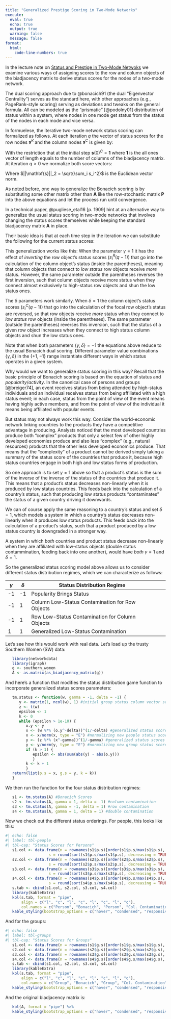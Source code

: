 ```yaml
---
title: "Generalized Prestige Scoring in Two-Mode Networks"
execute: 
  eval: true
  echo: true
  output: true
  warning: false
  message: false
format: 
  html:
    code-line-numbers: true
---
```


In the lecture note on [Status and Prestige in Two-Mode Netwoks](prestige-two-mode.qmd) we examine various ways of assigning scores to the row and column objects of the biadjacency matrix to derive status scores for the nodes of a two-mode network. 

The dual scoring approach due to @bonacich91 (the dual "Eigenvector Centrality") serves as the standard here, with other approaches (e.g., PageRank-style scoring) serving as deviations and tweaks on the general formula. All can be modeled as the "prismatic" [@podolny01] distribution of status within a system, where nodes in one mode get status from the status of the nodes in each mode and vice versa. 

In formuelese, the iterative two-mode network status scoring can formalized as follows. At each iteration $q$ the vector of status scores for the row nodes $\mathbf{s}^R$ and the column nodes $\mathbf{s}^C$ is given by: 

\begin{equation}
    s^R_i(q) = \sum_j\mathbf{A}_{ij}s^C_j(q-1)
\end{equation}


\begin{equation}
    s^C_j(q) = \sum_i\mathbf{A}_{ij}s^R_i(q-1)
\end{equation}

With the restriction that at the initial step $\mathbf{s}(0)^C = \mathbf{1}$ where $\mathbf{1}$ is the all ones vector of length equals to the number of columns of the biadjacency matrix. At iteration $q > 0$ we normalize both score vectors:

\begin{equation}
    \mathbf{s}^R(q) = \frac{\mathbf{s}^R(q)}{||\mathbf{s}^R(q)||_2}
\end{equation}

\begin{equation}
    \mathbf{s}^C(q) = \frac{\mathbf{s}^C(q)}{||\mathbf{s}^C(q)||_2}
\end{equation}


Where $||\mathbf{s}||_2 = \sqrt{\sum_i s_i^2}$ is the Euclidean vector norm. 

As [noted before](prestige-two-mode.qmd), one way to generalize the Bonacich scoring is by substituting some other matrix other than $\mathbf{A}$ like the row-stochastic matrix $\mathbf{P}$ into the above equations and let the process run until convergence. 

In a technical paper, @pugliese_etal16 [p. 1909] hint at an alternative way to generalize the usual status scoring in two-mode networks that involves changing the status scores themselves while keeping the standard biadjacency matrix $\mathbf{A}$ in place.

Their basic idea is that at each time step in the iteration we can substitute the following for the current status scores:

\begin{equation}
    s^R_i(q) = \left(\sum_j\mathbf{A}_{ij}\left[s^C_j(q-1)\right]^{-\delta}\right)^{-\frac{1}{\delta}}
\end{equation}


\begin{equation}
    s^C_j(q) = \left(\sum_i\mathbf{A}_{ij}\left[s^R_i(q-1)\right]^{-\gamma}\right)^{-\frac{1}{\gamma}}
\end{equation}

This generalization works like this: When the parameter $\gamma = 1$ it has the effect of *inverting* the row object's status scores ($s^R_i(q-1)$) that go into the calculation of the column object's status (inside the parentheses), meaning that column objects that connect to *low status* row objects receive *more* status. However, the same parameter outside the parentheses reverses the first inversion, such that column objects receive more status when they connect almost exclusively to high-status row objects and shun the low status ones. 

The $\delta$ parameters work similarly. When $\delta = 1$ the column object's status scores ($s^C_i(q-1)$) that go into the calculation of the focal row object's status are reversed, so that row objects receive *more* status when they connect to *low status* row objects (inside the parentheses). The same parameter (outside the parentheses) reverses this inversion, such that the status of a given row object increases when they connect to high status column objects and shun the low status ones. 

Note that when both parameters $\{\gamma, \delta\} = -1$ the equations above reduce to the usual Bonacich dual scoring. Different parameter value combinations $\{\gamma, \delta\}$ in the $\{+1, -1\}$ range instantiate different ways in which status operates in a given system. 

Why would we want to generalize status scoring in this way? Recall that the basic principle of Bonacich scoring is based on the equation of status and *popularity*/*activity*. In the canonical case of persons and groups [@breiger74], an event receives status from being attended by high-status individuals and an individual receives status from being affiliated with a high status event; in each case, status from the point of view of the event means having highly active members, and from the point of view of the individual it means being affiliated with popular events. 

But status may not always work this way. Consider the world-economic network linking countries to the products they have a competitive advantage in producing. Analysts noticed that the most developed countries produce both "complex" products that only a select few of other highly developed economies produce and also less "complex" (e.g., natural resources) products that the other less developed economics produce. That  means that the "complexity" of a product cannot be derived simply taking a summary of the status score of the countries that produce it, because high status countries engage in both high and low status forms of production. 

So one approach is to set $\gamma = 1$ above so that a product's status is the sum of the inverse of the inverse of the status of the countries that produce it. This means that a product's status decreases non-linearly when it is produced by low status countries. This feeds back into the calculation of a country's status, such that producing low status products "contaminates" the status of a given country driving it downwards. 

We can of course apply the same reasoning to a country's status and set $\delta = 1$, which models a system in which a country's status decreases non-linearly when it produces low status products. This feeds back into the calculation of a product's status, such that a product produced by a low status country is downgraded in a stronger way. 

A system in which *both* countries and product status decrease non-linearly when they are affiliated with low-status objects (double status contammination, feeding back into one another), would have *both* $\gamma = 1$ and  $\delta = 1$.

So the generalized status scoring model above allows us to consider different status distribution  regimes, which we can characterize as follows:

|$\gamma$|$\delta$|Status Distribution Regime|
|-------|--------|--------|--------|------|
|-1|-1|Popularity Brings Status|
|-1|1|Column Low-Status Contamination for Row Objects|
|-1|1|Row Low-Status Contamination for Column Objects|
|1|1|Generalized Low-Status Contamination|

Let's see how this would work with real data. Let's load up the trusty Southern Women (SW) data:


```r
   library(networkdata)
   library(igraph)
   g <- southern_women
   A <- as.matrix(as_biadjacency_matrix(g))
```

And here's a function that modifies the status distribution game function to incorporate generalized status scores parameters:

```r
   tm.status <- function(w, gamma = -1, delta = -1) {
      y <- matrix(1, ncol(w), 1) #initial group status column vector set to a constant
      z <- t(w)
      epsilon <- 1 
      k <- 0
      while (epsilon > 1e-10) {
         o.y <- y 
         x <- (w %*% (o.y^-delta))^(1/-delta) #generalized status scores for people
         x <- x/norm(x, type = "E") #normalizing new people status scores 
         y <- (z %*% (x^-gamma))^(1/-gamma) #generalized status scores for groups
         y <- y/norm(y, type = "E") #normalizing new group status scores 
         if (k > 1) {
            epsilon <- abs(sum(abs(y) - abs(o.y))) 
            }
         k <- k + 1
         }
   return(list(p.s = x, g.s = y, k = k))
   }
```

We then run the function for the four status distribution regimes:

```r
   s1 <- tm.status(A) #Bonacich Scores
   s2 <- tm.status(A, gamma = 1, delta = -1) #column contamination
   s3 <- tm.status(A, gamma = -1, delta = 1) #row contamination
   s4 <- tm.status(A, gamma = 1, delta = 1) #double contamination
```

Now we check out the different status orderings. For people, this looks like this:

```r
#| echo: false
#| label: tbl-people
#| tbl-cap: "Status Scores for Persons"
   s1.col <- data.frame(n = rownames(s1$p.s)[order(s1$p.s/max(s1$p.s), decreasing = TRUE)],
                   s = round(sort(s1$p.s/max(s1$p.s), decreasing = TRUE), 2))
   s2.col <- data.frame(n = rownames(s2$p.s)[order(s2$p.s/max(s2$p.s), decreasing = TRUE)],
                   s = round(sort(s2$p.s/max(s2$p.s), decreasing = TRUE), 2))
   s3.col <- data.frame(n = rownames(s3$p.s)[order(s3$p.s/max(s3$p.s), decreasing = TRUE)],
                   s = round(sort(s3$p.s/max(s3$p.s), decreasing = TRUE), 2))
   s4.col <- data.frame(n = rownames(s4$p.s)[order(s4$p.s/max(s4$p.s), decreasing = TRUE)],
                   s = round(sort(s4$p.s/max(s4$p.s), decreasing = TRUE), 2))
   s.tab <- cbind(s1.col, s2.col, s3.col, s4.col)
   library(kableExtra)
   kbl(s.tab, format = "pipe", 
       align = c("l", "c", "l", "c", "l", "c", "l", "c"),
       col.names = c("Person", "Bonacich", "Person", "Col. Contamination", "Person", "Row Contamination", "Person", "Double Contamination")) %>% 
   kable_styling(bootstrap_options = c("hover", "condensed", "responsive"))
```

And for the groups:

```r
#| echo: false
#| label: tbl-groups
#| tbl-cap: "Status Scores for Groups"
   s1.col <- data.frame(n = rownames(s1$g.s)[order(s1$g.s/max(s1$g.s), decreasing = TRUE)], s = round(sort(s1$g.s/max(s1$g.s), decreasing = TRUE), 2))
   s2.col <- data.frame(n = rownames(s2$g.s)[order(s2$g.s/max(s2$g.s), decreasing = TRUE)], s = round(sort(s2$g.s/max(s2$g.s), decreasing = TRUE), 2))
   s3.col <- data.frame(n = rownames(s3$g.s)[order(s3$g.s/max(s3$g.s), decreasing = TRUE)], s = round(sort(s3$g.s/max(s3$g.s), decreasing = TRUE), 2))
   s4.col <- data.frame(n = rownames(s4$g.s)[order(s4$g.s/max(s4$g.s), decreasing = TRUE)], s = round(sort(s4$g.s/max(s4$g.s), decreasing = TRUE), 2))
   s.tab <- cbind(s1.col, s2.col, s3.col, s4.col)
   library(kableExtra)
   kbl(s.tab, format = "pipe", 
       align = c("l", "c", "l", "c", "l", "c", "l", "c"),
       col.names = c("Group", "Bonacich", "Group", "Col. Contamination", "Group", "Row Contamination", "Group", "Double Contamination")) %>% 
   kable_styling(bootstrap_options = c("hover", "condensed", "responsive"))
```
And the original biadjacency matrix is:


```r
   kbl(A, format = "pipe") %>% 
   kable_styling(bootstrap_options = c("hover", "condensed", "responsive"))
```